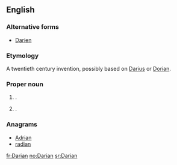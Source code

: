 ==English==

===Alternative forms===
* [[Darien]]

===Etymology===
A twentieth century invention, possibly based on [[Darius]] or [[Dorian]].

===Proper noun===
{{en-proper noun}}

# {{given name|male|from=coinages}}.
# {{given name|female|from=coinages}}.

===Anagrams===
* [[Adrian#English|Adrian]]
* [[radian#English|radian]]

[[fr:Darian]]
[[no:Darian]]
[[sr:Darian]]